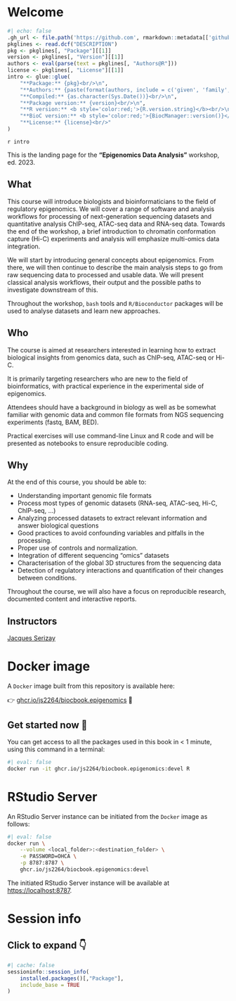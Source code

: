 # Welcome {-}

```r
#| echo: false
.gh_url <- file.path('https://github.com', rmarkdown::metadata[['github-repo']])
pkglines <- read.dcf("DESCRIPTION")
pkg <- pkglines[, "Package"][[1]]
version <- pkglines[, "Version"][[1]]
authors <- eval(parse(text = pkglines[, "Authors@R"]))
license <- pkglines[, "License"][[1]]
intro <- glue::glue(
    "**Package:** {pkg}<br/>\n", 
    "**Authors:** {paste(format(authors, include = c('given', 'family', 'role')), collapse = ', ')}<br/>\n", 
    "**Compiled:** {as.character(Sys.Date())}<br/>\n", 
    "**Package version:** {version}<br/>\n", 
    "**R version:** <b style='color:red;'>{R.version.string}</b><br/>\n", 
    "**BioC version:** <b style='color:red;'>{BiocManager::version()}</b><br/>\n", 
    "**License:** {license}<br/>"
)
```

`r intro`

This is the landing page for the **"Epigenomics Data Analysis"** 
workshop, ed. 2023.  

## What {-}

This course will introduce biologists and bioinformaticians to the field of 
regulatory epigenomics. We will cover a range of software and analysis 
workflows for processing of next-generation sequencing datasets and 
quantitative analysis ChIP-seq, ATAC-seq data and RNA-seq data. Towards the end of the workshop, 
a brief introduction to chromatin conformation capture (Hi-C) experiments and analysis 
will emphasize multi-omics data integration.

We will start by introducing general concepts about epigenomics. 
From there, we will then continue to describe the main analysis steps to go 
from raw sequencing data to processed and usable data. We will present 
classical analysis workflows, their output and the possible paths to 
investigate downstream of this.  

Throughout the workshop, `bash` tools and `R/Bioconductor` packages will 
be used to analyse datasets and learn new approaches. 

## Who {-}

The course is aimed at researchers interested in learning how to extract 
biological insights from genomics data, such as ChIP-seq, ATAC-seq or Hi-C.  

It is primarily targeting researchers who are new to the field 
of bioinformatics, with practical experience in the experimental side of 
epigenomics. 

Attendees should have a background in biology as well as be somewhat familiar with 
genomic data and common file formats from NGS sequencing experiments 
(fastq, BAM, BED).

Practical exercises will use command-line Linux and R code and will be presented 
as notebooks to ensure reproducible coding.

## Why {-}

At the end of this course, you should be able to:

- Understanding important genomic file formats
- Process most types of genomic datasets (RNA-seq, ATAC-seq, Hi-C, ChIP-seq, ...)
- Analyzing processed datasets to extract relevant information and answer biological questions
- Good practices to avoid confounding variables and pitfalls in the processing.
- Proper use of controls and normalization.
- Integration of different sequencing "omics" datasets
- Characterisation of the global 3D structures from the sequencing data
- Detection of regulatory interactions and quantification of their changes between conditions.

Throughout the course, we will also have a focus on reproducible research, documented content and interactive reports.

## Instructors {-}

[Jacques Serizay](mailto:jacques.serizay@pasteur.fr)

# Docker image {-}

A `Docker` image built from this repository is available here: 

👉 [ghcr.io/js2264/biocbook.epigenomics](https://ghcr.io/js2264/biocbook.epigenomics) 🐳

::: {.callout-tip icon='true'}

## Get started now 🎉

You can get access to all the packages used in this book in < 1 minute, 
using this command in a terminal: 

```sh
#| eval: false
docker run -it ghcr.io/js2264/biocbook.epigenomics:devel R
```

:::

# RStudio Server {-}

An RStudio Server instance can be initiated from the `Docker` image as follows: 

```sh
#| eval: false
docker run \
    --volume <local_folder>:<destination_folder> \
    -e PASSWORD=OHCA \
    -p 8787:8787 \
    ghcr.io/js2264/biocbook.epigenomics:devel
```

The initiated RStudio Server instance will be available at 
[https://localhost:8787](https://localhost:8787).

# Session info {-}

::: {.callout-note collapse="true"}

## Click to expand 👇

```r
#| cache: false
sessioninfo::session_info(
    installed.packages()[,"Package"], 
    include_base = TRUE
)
```

:::
